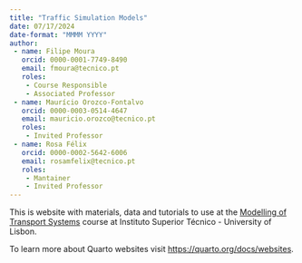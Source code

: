 ```yaml
---
title: "Traffic Simulation Models"
date: 07/17/2024
date-format: "MMMM YYYY"
author:
 - name: Filipe Moura
   orcid: 0000-0001-7749-8490
   email: fmoura@tecnico.pt
   roles:
    - Course Responsible
    - Associated Professor
 - name: Maurício Orozco-Fontalvo
   orcid: 0000-0003-0514-4647
   email: mauricio.orozco@tecnico.pt
   roles:
    - Invited Professor
 - name: Rosa Félix
   orcid: 0000-0002-5642-6006
   email: rosamfelix@tecnico.pt
   roles:
    - Mantainer
    - Invited Professor
---
```


This is website with materials, data and tutorials to use at the [Modelling of Transport Systems](https://fenix.tecnico.ulisboa.pt/disciplinas/MST/2023-2024/1-semestre) course at Instituto Superior Técnico - University of Lisbon.

To learn more about Quarto websites visit <https://quarto.org/docs/websites>.
